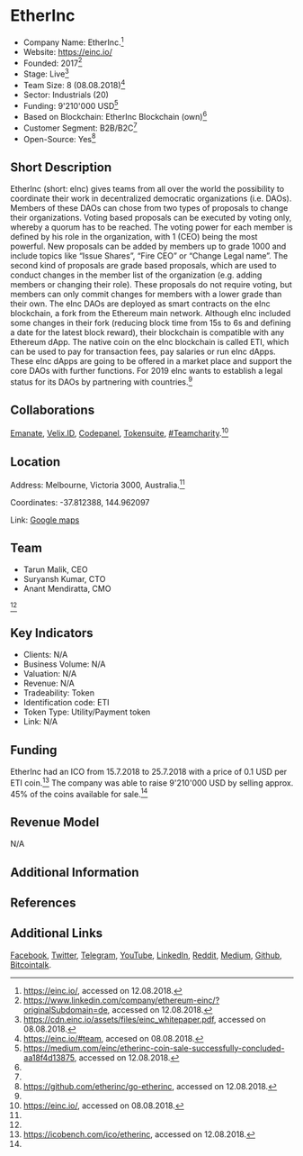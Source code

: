 = EtherInc =

*Company Name: EtherInc.<ref name="Website">https://einc.io/, accessed on 12.08.2018.</ref>
*Website: https://einc.io/
*Founded: 2017<ref name="Linkedin">https://www.linkedin.com/company/ethereum-einc/?originalSubdomain=de, accessed on 12.08.2018.</ref>
*Stage: Live<ref name="Whitepaper">https://cdn.einc.io/assets/files/einc_whitepaper.pdf, accessed on 08.08.2018.</ref>
*Team Size: 8 (08.08.2018)<ref name="Team">https://einc.io/#team, accesed on 08.08.2018.</ref>
*Sector: Industrials (20)
*Funding: 9'210'000 USD<ref name="Medium">https://medium.com/einc/etherinc-coin-sale-successfully-concluded-aa18f4d13875, accessed on 12.08.2018.</ref>
*Based on Blockchain: EtherInc Blockchain (own)<ref name="Whitepaper"/>
*Customer Segment: B2B/B2C<ref name="Whitepaper"/>
*Open-Source: Yes<ref>https://github.com/etherinc/go-etherinc, accessed on 12.08.2018.</ref>

==Short Description==
EtherInc (short: eInc) gives teams from all over the world the possibility to coordinate their work in decentralized democratic organizations (i.e. DAOs). Members of these DAOs can chose from two types of proposals to change their organizations. Voting based proposals can be executed by voting only, whereby a quorum has to be reached. The voting power for each member is defined by his role in the organization, with 1 (CEO) being the most powerful. New proposals can be added by members up to grade 1000 and include topics like “Issue Shares”, “Fire CEO” or “Change Legal name”. The second kind of proposals are grade based proposals, which are used to conduct changes in the member list of the organization (e.g. adding members or changing their role). These proposals do not require voting, but members can only commit changes for members with a lower grade than their own. The eInc DAOs are deployed as smart contracts on the eInc blockchain, a fork from the Ethereum main network. Although eInc included some changes in their fork (reducing block time from 15s to 6s and defining a date for the latest block reward), their blockchain is compatible with any Ethereum dApp. The native coin on the eInc blockchain is called ETI, which can be used to pay for transaction fees, pay salaries or run eInc dApps. These eInc dApps are going to be offered in a market place and support the core DAOs with further functions. For 2019 eInc wants to establish a legal status for its DAOs by partnering with countries.<ref name="Whitepaper"/>

==Collaborations==
[https://emanate.live/ Emanate], [https://www.velix.id/ Velix.ID], [https://codepanel.io/ Codepanel], [http://tokensuite.io/ Tokensuite], [https://twitter.com/teamcharity_io #Teamcharity].<ref name="Website">https://einc.io/, accessed on 08.08.2018.</ref>

==Location==
Address: Melbourne, Victoria 3000, Australia.<ref name="Linkedin"/>

Coordinates: -37.812388, 144.962097

Link: [https://www.google.ch/maps/place/Melbourne+Victoria+3000,+Australien/@-37.8129688,144.9428909,13.81z/data=!4m5!3m4!1s0x6ad642b8c21cb29b:0x1c045678462e3510!8m2!3d-37.8152065!4d144.963937 Google maps]

==Team==
*Tarun Malik, CEO
*Suryansh Kumar, CTO
*Anant Mendiratta, CMO
<ref name="Team"/>

==Key Indicators==
*Clients: N/A
*Business Volume: N/A
*Valuation: N/A
*Revenue: N/A
*Tradeability: Token
*Identification code: ETI
*Token Type: Utility/Payment token
*Link: N/A

==Funding==
EtherInc had an ICO from 15.7.2018 to 25.7.2018 with a price of 0.1 USD per ETI coin.<ref>https://icobench.com/ico/etherinc, accessed on 12.08.2018.</ref> The company was able to raise 9'210'000 USD by selling approx. 45% of the coins available for sale.<ref name="Medium"/>

==Revenue Model==
N/A

==Additional Information==

==References==
<references/>

==Additional Links==
[https://www.facebook.com/eincofficial/ Facebook], [https://twitter.com/eIncHQ Twitter], [https://t.me/eincHQ Telegram], [https://www.youtube.com/channel/UCuXo10jvemdXWeROA1lc9Uw YouTube], [https://www.linkedin.com/company/ethereum-einc/ LinkedIn], [https://www.reddit.com/r/eincofficial/ Reddit], [https://medium.com/einc Medium], [https://github.com/etherinc/ Github], [https://bitcointalk.org/index.php?topic=3084491 Bitcointalk].
